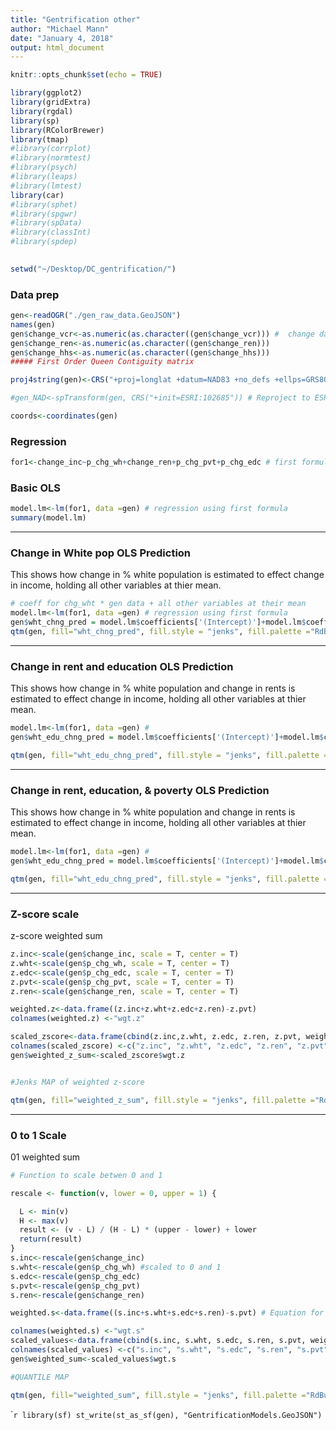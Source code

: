 ```yaml
---
title: "Gentrification other"
author: "Michael Mann"
date: "January 4, 2018"
output: html_document
---
```

 
```r
knitr::opts_chunk$set(echo = TRUE)
```

```r
library(ggplot2)
library(gridExtra)
library(rgdal)
library(sp)
library(RColorBrewer)
library(tmap)
#library(corrplot)
#library(normtest)
#library(psych)
#library(leaps)
#library(lmtest)
library(car)
#library(sphet)
#library(spgwr)
#library(spData)
#library(classInt)
#library(spdep)
 
```

```r
setwd("~/Desktop/DC_gentrification/")
```
### Data prep
```r
gen<-readOGR("./gen_raw_data.GeoJSON")
names(gen)
gen$change_vcr<-as.numeric(as.character((gen$change_vcr))) #  change data type 
gen$change_ren<-as.numeric(as.character((gen$change_ren)))
gen$change_hhs<-as.numeric(as.character((gen$change_hhs)))
##### First Order Queen Contiguity matrix

proj4string(gen)<-CRS("+proj=longlat +datum=NAD83 +no_defs +ellps=GRS80 +towgs84=0,0,0") # Create projection  in case .pjr file doesn't come alone with the shp file.

#gen_NAD<-spTransform(gen, CRS("+init=ESRI:102685")) # Reproject to ESRI:102685 (NAD 1983 Stateplane Maryland FIPS 1900)

coords<-coordinates(gen) 

```


### Regression
```r
for1<-change_inc~p_chg_wh+change_ren+p_chg_pvt+p_chg_edc # first formula
```
### Basic OLS
```r
model.lm<-lm(for1, data =gen) # regression using first formula
summary(model.lm)
```
******

### Change in White pop OLS Prediction  

This shows how change in % white population is estimated to effect change in income, holding all other variables at thier mean.
```r
# coeff for chg_wht * gen data + all other variables at their mean
model.lm<-lm(for1, data =gen) # regression using first formula
gen$wht_chng_pred = model.lm$coefficients['(Intercept)']+model.lm$coefficients['p_chg_wh']*gen$p_chg_wh+model.lm$coefficients['change_ren']*mean(gen$change_ren,na.rm=T)+model.lm$coefficients['p_chg_pvt']*mean(gen$p_chg_pvt,na.rm=T)+model.lm$coefficients['p_chg_edc']*mean(gen$p_chg_edc,na.rm=T)
qtm(gen, fill="wht_chng_pred", fill.style = "jenks", fill.palette ="RdBu", borders ="#f1f1f1")

```

******

### Change in rent and education OLS Prediction 
This shows how change in % white population and change in rents is estimated to effect change in income, holding all other variables at thier mean.

```r
model.lm<-lm(for1, data =gen) # 
gen$wht_edu_chng_pred = model.lm$coefficients['(Intercept)']+model.lm$coefficients['p_chg_wh']*gen$p_chg_wh +  model.lm$coefficients['change_ren']*mean(gen$change_ren,na.rm=T)+model.lm$coefficients['p_chg_pvt']*mean(gen$p_chg_pvt,na.rm=T)+model.lm$coefficients['p_chg_edc']*gen$p_chg_edc

qtm(gen, fill="wht_edu_chng_pred", fill.style = "jenks", fill.palette ="RdBu", borders ="#f1f1f1")

```

******

### Change in rent, education, & poverty OLS Prediction 
This shows how change in % white population and change in rents is estimated to effect change in income, holding all other variables at thier mean.
```r
model.lm<-lm(for1, data =gen) # 
gen$wht_edu_chng_pred = model.lm$coefficients['(Intercept)']+model.lm$coefficients['p_chg_wh']*gen$p_chg_wh +  model.lm$coefficients['change_ren']*mean(gen$change_ren,na.rm=T)+model.lm$coefficients['p_chg_pvt']*gen$p_chg_pvt+model.lm$coefficients['p_chg_edc']*gen$p_chg_edc

qtm(gen, fill="wht_edu_chng_pred", fill.style = "jenks", fill.palette ="RdBu", borders ="#f1f1f1")

```

******

###  Z-score scale 
z-score weighted sum
```r

z.inc<-scale(gen$change_inc, scale = T, center = T)
z.wht<-scale(gen$p_chg_wh, scale = T, center = T)
z.edc<-scale(gen$p_chg_edc, scale = T, center = T)
z.pvt<-scale(gen$p_chg_pvt, scale = T, center = T)
z.ren<-scale(gen$change_ren, scale = T, center = T)

weighted.z<-data.frame((z.inc+z.wht+z.edc+z.ren)-z.pvt) 
colnames(weighted.z) <-"wgt.z"

scaled_zscore<-data.frame(cbind(z.inc,z.wht, z.edc, z.ren, z.pvt, weighted.z))
colnames(scaled_zscore) <-c("z.inc", "z.wht", "z.edc", "z.ren", "z.pvt", "wgt.z")
gen$weighted_z_sum<-scaled_zscore$wgt.z


#Jenks MAP of weighted z-score

qtm(gen, fill="weighted_z_sum", fill.style = "jenks", fill.palette ="RdBu", borders ="#f1f1f1")

```

******

### 0 to 1 Scale 
01 weighted sum 
```r
# Function to scale betwen 0 and 1

rescale <- function(v, lower = 0, upper = 1) {

  L <- min(v)
  H <- max(v)
  result <- (v - L) / (H - L) * (upper - lower) + lower
  return(result)
}
s.inc<-rescale(gen$change_inc)
s.wht<-rescale(gen$p_chg_wh) #scaled to 0 and 1
s.edc<-rescale(gen$p_chg_edc)
s.pvt<-rescale(gen$p_chg_pvt)
s.ren<-rescale(gen$change_ren)

weighted.s<-data.frame((s.inc+s.wht+s.edc+s.ren)-s.pvt) # Equation for weighted z

colnames(weighted.s) <-"wgt.s"
scaled_values<-data.frame(cbind(s.inc, s.wht, s.edc, s.ren, s.pvt, weighted.s))
colnames(scaled_values) <-c("s.inc", "s.wht", "s.edc", "s.ren", "s.pvt", "wgt.s")
gen$weighted_sum<-scaled_values$wgt.s

#QUANTILE MAP

qtm(gen, fill="weighted_sum", fill.style = "jenks", fill.palette ="RdBu", borders ="#f1f1f1")

```

````r
library(sf)
st_write(st_as_sf(gen), "GentrificationModels.GeoJSON")
```

